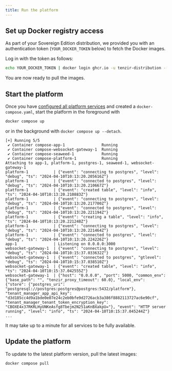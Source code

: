 ```yaml
---
title: Run the platform
---
```


## Set up Docker registry access

As part of your Sovereign Edition distribution, we provided you with an
authentication token (`YOUR_DOCKER_TOKEN` below) to fetch the Docker images.

Log in with the token as follows:

```bash
echo YOUR_DOCKER_TOKEN | docker login ghcr.io -u tenzir-distribution --password-stdin
```

You are now ready to pull the images.

## Start the platform

Once you have [configured all platform services](../configure-the-platform) and
created a `docker-compose.yaml`, start the platform in the foreground with

```sh
docker compose up
```

or in the background with `docker compose up --detach`.

```text title="❯ docker compose up"
[+] Running 5/5
 ✔ Container compose-app-1                Running
 ✔ Container compose-websocket-gateway-1  Running
 ✔ Container compose-seaweed-1            Running
 ✔ Container compose-platform-1           Running
Attaching to app-1, platform-1, postgres-1, seaweed-1, websocket-gateway-1
platform-1           | {"event": "connecting to postgres", "level": "debug", "ts": "2024-04-10T10:13:20.205616Z"}
platform-1           | {"event": "connected to postgres", "level": "debug", "ts": "2024-04-10T10:13:20.210667Z"}
platform-1           | {"event": "created table", "level": "info", "ts": "2024-04-10T10:13:20.210883Z"}
platform-1           | {"event": "connecting to postgres", "level": "debug", "ts": "2024-04-10T10:13:20.217700Z"}
platform-1           | {"event": "connected to postgres", "level": "debug", "ts": "2024-04-10T10:13:20.221194Z"}
platform-1           | {"event": "creating a table", "level": "info", "ts": "2024-04-10T10:13:20.221248Z"}
platform-1           | {"event": "connecting to postgres", "level": "debug", "ts": "2024-04-10T10:13:20.221464Z"}
platform-1           | {"event": "connected to postgres", "level": "debug", "ts": "2024-04-10T10:13:20.224226Z"}
app-1                | Listening on 0.0.0.0:3000
websocket-gateway-1  | {"event": "connecting to postgres", "level": "debug", "ts": "2024-04-10T10:15:37.033632Z"}
websocket-gateway-1  | {"event": "connected to postgres", "gtlevel": "debug", "ts": "2024-04-10T10:15:37.038510Z"}
websocket-gateway-1  | {"event": "created table", "level": "info", "ts": "2024-04-10T10:15:37.042555Z"}
websocket-gateway-1  | {"host": "0.0.0.0", "port": 5000, "common_env": {"base_path": "", "tenzir_proxy_timeout": 60.0}, "local_env": {"store": {"postgres_uri": "postgresql://postgres:postgres@postgres:5432/platform"}, "tenant_manager_app_api_key": "d3d185cc4d9a1bde0e07e24c2eb0bfe9d2726acb3a386f8882113727ac6e90cf", "tenant_manager_tenant_token_encryption_key": "CBOXE4x37RKRLHyUNKeAsfg8Tbejm2N251aKnBXakpU="}, "event": "HTTP server running", "level": "info", "ts": "2024-04-10T10:15:37.045244Z"}
...
```

It may take up to a minute for all services to be fully available.

## Update the platform

To update to the latest platform version, pull the latest images:

```sh
docker compose pull
```
